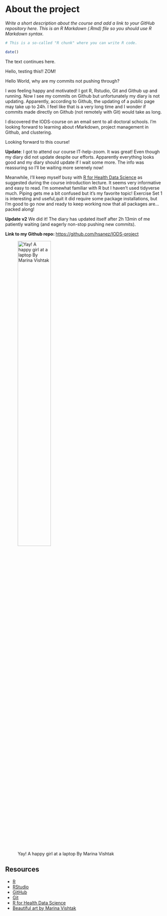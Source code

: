 
# About the project

*Write a short description about the course and add a link to your GitHub repository here. This is an R Markdown (.Rmd) file so you should use R Markdown syntax.*

```r
# This is a so-called "R chunk" where you can write R code.

date()
```
The text continues here.

Hello, testing this!! ZOM!


Hello World, why are my commits not pushing through?

I _was_ feeling happy and motivated! I got R, Rstudio, Git and Github up and running.
Now I see my commits on Github but unfortunately my diary is not updating.
Apparently, according to Github, the updating of a public page may take up to 24h. I feel like that is a very long time and I wonder if commits made directly on Github (not remotely with Git) would take as long.

I discovered the IODS-course on an email sent to all doctoral schools. I'm looking forward to learning about rMarkdown, project management in Github, and clustering.

Looking forward to this course!


**Update**: I got to attend our course IT-help-zoom. It was great! Even though my diary did not update despite our efforts. Apparently everything looks good and my diary should update if I wait some more. The info was reassuring so I'll be waiting more serenely now!

Meanwhile, I'll keep myself busy with [R for Health Data Science](https://argoshare.is.ed.ac.uk/healthyr_book/) as suggested during the course introduction lecture. It seems very informative and easy to read. I'm somewhat familiar with R but I haven't used tidyverse much. Piping gets me a bit confused but it's my favorite topic! Exercise Set 1 is interesting and useful,quit it did require some package installations, but I'm good to go now and ready to keep working now that all packages are...packed along!

**Update v2**
We did it! The diary has updated itself after 2h 13min of me patiently waiting (and eagerly non-stop pushing new commits).

**Link to my Github repo: **
[https://github.com/hsanez/IODS-project](https://github.com/hsanez/IODS-project)

![Yay! A happy girl at a laptop By Marina Vishtak](IODS-project_figs/Yay_a_happy_girl_at_a_laptop_by_Marina_Vishtak.png){width=50% height=50%}



## Resources
* [R](https://www.r-project.org)
* [RStudio](https://www.rstudio.com)
* [GitHub](https://github.com)
* [Git](https://git-scm.com)
* [R for Health Data Science](https://argoshare.is.ed.ac.uk/healthyr_book/)
* [Beautiful art by Marina Vishtak](https://dribbble.com/shots/15062030-Yay-A-happy-girl-at-a-laptop/attachments/6789876?mode=media)
